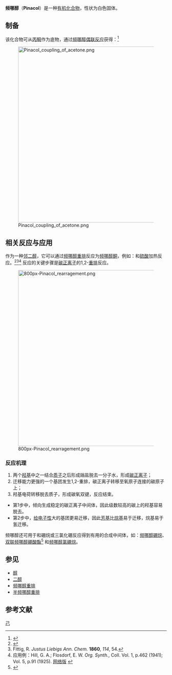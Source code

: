 {{chembox
| verifiedrevid = 419381392
|   Name = 频哪醇
|   ImageFile = Pinacol-2D-skeletal.png
<!-- | ImageSize = 140px -->
|   ImageName = Pinacol
|   ImageFile1 = Pinacol-3D-balls.png
<!-- | ImageSize1 = 140px  -->
|   ImageName1 = Ball-and-stick model of pinacol
|   IUPACName = 2,3-二甲基-2,3-丁二醇
|   OtherNames = 四甲基乙烯乙二醇，1,1,2,2-四甲基乙烯乙二醇，2,3-二甲基-2,3-丁二醇
| Section1 = {{Chembox Identifiers
|   SMILES = CC(C)(O)C(C)(C)O
|   CASNo = 76-09-5
|    CASNo_Ref = {{cascite}}
|  PubChem = 
|  ChemSpiderID_Ref = {{chemspidercite|correct|chemspider}}
| ChemSpiderID = 21109330
|  StdInChI_Ref = {{stdinchicite|correct|chemspider}}
| StdInChI=1S/C6H14O2/c1-5(2,7)6(3,4)8/h7-8H,1-4H3
|  StdInChIKey_Ref = {{stdinchicite|correct|chemspider}}
| StdInChIKey = IVDFJHOHABJVEH-UHFFFAOYSA-N
|   RTECS = 
  }}
| Section2 = {{Chembox Properties
|   Formula = C<sub>6</sub>H<sub>14</sub>O<sub>2</sub>
|   MolarMass = 118.174
|   Appearance = 白色固体
|   Density = ?
|   Solubility = ? g/100 ml (?°C)
|   MeltingPt = 40–43 °C
|   BoilingPt = 171–173°C (444–445 K)
|   pKa = 
|   pKb = 
  }}
| Section3 = {{Chembox Structure
|   CrystalStruct = 
|   Dipole =
  }}
| Section7 = {{Chembox Hazards
|   ExternalMSDS = [http://physchem.ox.ac.uk/MSDS/PI/pinacol.html External MSDS]
|   MainHazards = 
|   FlashPt = 77 °C
|   RPhrases = 
|   SPhrases = {{S24}} {{S25}}
  }}
| Section8 = {{Chembox Related
|   OtherFunctn = [[频哪酮|频哪酮]]
|   Function = 化合物
}}
}}

'''频哪醇'''（'''Pinacol'''）是一种[[有机化合物|有机化合物]]，性状为白色固体。

==制备==
该化合物可从[[丙酮|丙酮]]作为底物，通过[[频哪醇偶联反应|频哪醇偶联反应]]获得：<ref>{{OrgSynth | title = Pinacol Hydrate | author = Roger Adams and E. W. Adams | prep = cv1p0459 | collvol = 1 | collvolpages = 459}}</ref>

[[File:Pinacol_coupling_of_acetone.png|550px]]

== 相关反应与应用 ==

作为一种[[邻二醇|邻二醇]]，它可以通过[[频哪醇重排|频哪醇重排]]反应为[[频哪醇酮|频哪醇酮]]，例如：和[[硫酸|硫酸]]加热反应。<ref>{{OrgSynth | author = G. A. Hill and E. W. Flosdorf | title = Pinacolone | prep = CV1P0462 | collvol = 1 | collvolpages = 462 | year = 1941}}</ref><ref>Fittig, R. ''Justus Liebigs Ann. Chem.'' '''1860''', ''114'', 54.</ref><ref>应用例：Hill, G. A.; Flosdorf, E. W. ''Org. Synth.'', Coll. Vol. 1, p.462 (1941); Vol. 5, p.91 (1925). [http://www.orgsynth.org/orgsyn/prep.asp?prep=cv1p0078 网络版] {{Wayback|url=http://www.orgsynth.org/orgsyn/prep.asp?prep=cv1p0078 |date=20090628022106 }}</ref> 反应的关键步骤是[[碳正离子|碳正离子]]的1,2-[[碳正离子重排|重排]]反应。

[[File:800px-Pinacol_rearragement.png|550px]]

=== 反应机理 ===
#两个[[羟基|羟基]]中之一结合[[质子|质子]]之后形成鎓盐脱去一分子水，形成[[碳正离子|碳正离子]]；
#迁移能力更强的一个基团发生1,2-重排，碳正离子转移至氧原子连接的碳原子上；
#羟基电荷转移脱去质子，形成碳氧双键，反应结束。
*第1步中，倾向生成稳定的碳正离子中间体，因此级数较高的碳上的羟基容易脱去。
*第2步中，[[给电子性|给电子性]]大的基团更易迁移，因此[[芳基|芳基]]比[[烷基|烷基]]易于迁移，烷基易于氢迁移。

频哪醇还可用于和硼烷或三氯化硼反应得到有用的合成中间体，如：[[频哪醇硼烷|频哪醇硼烷]]、[[双联频哪醇硼酸酯|双联频哪醇硼酸酯]]<ref>{{OrgSynth | collvol = 10 | collvolpages = 115 | year = 2004 | prep = v77p0176 | title = Bis(pinacolato)diboron | author = Tatsuo Ishiyama, Miki Murata, Taka-aki Ahiko, and Norio Miyaura}}</ref> 和[[频哪醇氯硼烷|频哪醇氯硼烷]]。

==参见==
* [[醇|醇]]
* [[二醇|二醇]]
* [[频哪醇重排|频哪醇重排]]
* [[半频哪醇重排|半频哪醇重排]]

==参考文献==
<references/>
{{糖醇}}

[[Category:烷二醇|己]]